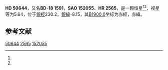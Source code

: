 {{Starbox begin
| name = HD 50644
}}
{{Starbox observe
| epoch = [[J2000.0|J2000.0]]
| constell = {{星座名待查}}<ref name=SIMBAD>{{cite web
 | url=http://simbad.u-strasbg.fr/simbad/sim-id?Ident=HR+2565
 | title =Pulsating variable Star
 | publisher=Centre de Données astronomiques de Strasbourg
 | work=SIMBAD
 | accessdate=2012-07-13}}</ref><ref name=DATA>{{cite web
 | url=http://vizier.u-strasbg.fr/viz-bin/VizieR-5?-out.add=.&-source=5050&-corr=PK=HR&-out.max=9999&HR=2565
 | title=VizieR Detailed Page
 | accessdate=2012-07-13
 | archive-date=2016-03-05
 | archive-url=https://web.archive.org/web/20160305042915/http://vizier.u-strasbg.fr/viz-bin/VizieR-5?-out.add=.&-source=5050&-corr=PK=HR&-out.max=9999&HR=2565
 | dead-url=no
 }}</ref>
| 星官 = 
| ra = {{RA|6|53|18.8}}<ref name=SIMBAD /><ref name=DATA />
| dec = {{DEC|-19|1|58}}<ref name=SIMBAD /><ref name=DATA />
| appmag_v = 5.64<ref name=SIMBAD /><ref name=DATA />
}}
{{Starbox character
| class = F1V<ref name=SIMBAD /><ref name=DATA />
| b-v = 0.28<ref name=SIMBAD /><ref name=DATA />
| u-b = 0.14<ref name=SIMBAD /><ref name=DATA />
| r-i = <ref name=SIMBAD /><ref name=DATA />
| variable = 
}}
{{Starbox astrometry
| radial_v = 0.14
| prop_mo_ra = 30
| parallax = 
| p_error = 
}}
{{Starbox catalog
| names =BD-18 1591，[[SAO星表|SAO]] 152055，[[HD星表|HD]] 50644，[[HR星表|HR]] 2565}}
{{Starbox reference |Simbad=HR+2565}}
{{Starbox end}}

'''HD 50644'''，又名'''BD-18 1591'''，'''SAO 152055'''、'''HR 2565'''，是一颗恒星<ref name=SIMBAD /><ref name=DATA />，视星等为5.64，位于[[銀道座標系|銀經]]230.2，[[銀道座標系|銀緯]]-8.15，其[[B1900.0|B1900.0]]坐标为赤經{{RA|6|48|56.6}}，赤緯{{DEC|-18|-8.15|35}}。

== 参考文献 ==
{{reflist}}

{{star-stub}}

[[Category:HD和HDE天體|50644]]
[[Category:HR天體|2565]]
[[Category:SAO天體|152055]]